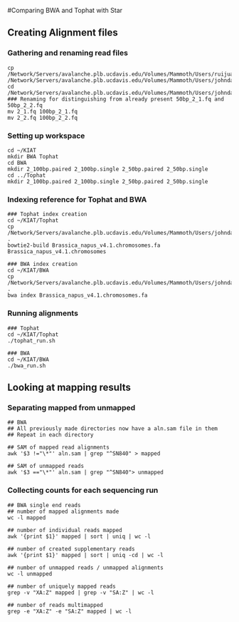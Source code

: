 #Comparing BWA and Tophat with Star

## Creating Alignment files

### Gathering and renaming read files

```
cp /Network/Servers/avalanche.plb.ucdavis.edu/Volumes/Mammoth/Users/ruijuanli/2016_summer/raw_data/2_*.fq /Network/Servers/avalanche.plb.ucdavis.edu/Volumes/Mammoth/Users/johndavis/KIAT/raw_data/Flowering
cd /Network/Servers/avalanche.plb.ucdavis.edu/Volumes/Mammoth/Users/johndavis/KIAT/raw_data/Flowering
### Renaming for distinguishing from already present 50bp_2_1.fq and 50bp_2_2.fq
mv 2_1.fq 100bp_2_1.fq
mv 2_2.fq 100bp_2_2.fq
```

### Setting up workspace

```
cd ~/KIAT
mkdir BWA Tophat
cd BWA
mkdir 2_100bp.paired 2_100bp.single 2_50bp.paired 2_50bp.single
cd ../Tophat
mkdir 2_100bp.paired 2_100bp.single 2_50bp.paired 2_50bp.single
```

### Indexing reference for Tophat and BWA

```
### Tophat index creation
cd ~/KIAT/Tophat
cp /Network/Servers/avalanche.plb.ucdavis.edu/Volumes/Mammoth/Users/johndavis/KIAT/reference/Brassica_napus_v4.1.chromosomes.fa .
bowtie2-build Brassica_napus_v4.1.chromosomes.fa Brassica_napus_v4.1.chromosomes

### BWA index creation
cd ~/KIAT/BWA
cp /Network/Servers/avalanche.plb.ucdavis.edu/Volumes/Mammoth/Users/johndavis/KIAT/reference/Brassica_napus_v4.1.chromosomes.fa .
bwa index Brassica_napus_v4.1.chromosomes.fa
```

### Running alignments

```
### Tophat
cd ~/KIAT/Tophat
./tophat_run.sh

### BWA
cd ~/KIAT/BWA
./bwa_run.sh
```

## Looking at mapping results

### Separating mapped from unmapped

```
## BWA
## All previously made directories now have a aln.sam file in them
## Repeat in each directory

## SAM of mapped read alignments
awk '$3 !="\*"' aln.sam | grep "^SN840" > mapped

## SAM of unmapped reads
awk '$3 =="\*"' aln.sam | grep "^SN840"> unmapped
```

### Collecting counts for each sequencing run

```
## BWA single end reads
## number of mapped alignments made
wc -l mapped

## number of individual reads mapped
awk '{print $1}' mapped | sort | uniq | wc -l

## number of created supplementary reads
awk '{print $1}' mapped | sort | uniq -cd | wc -l

## number of unmapped reads / unmapped alignments
wc -l unmapped

## number of uniquely mapped reads
grep -v "XA:Z" mapped | grep -v "SA:Z" | wc -l

## number of reads multimapped
grep -e "XA:Z" -e "SA:Z" mapped | wc -l
```
